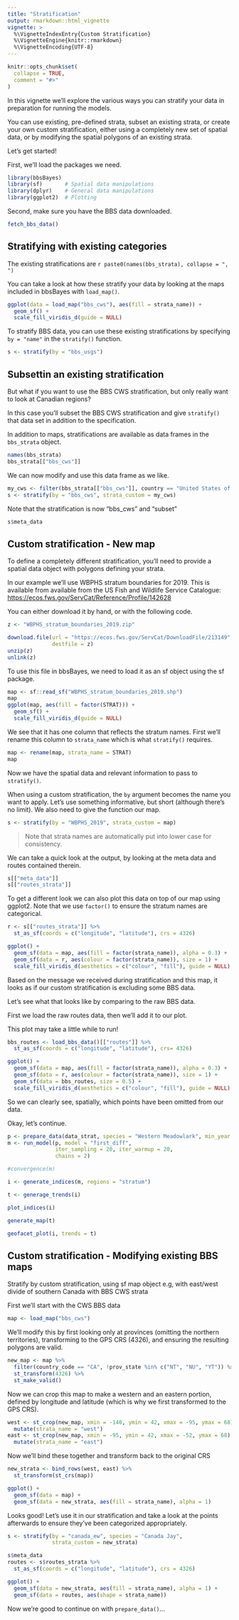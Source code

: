 ```yaml
---
title: "Stratification"
output: rmarkdown::html_vignette
vignette: >
  %\VignetteIndexEntry{Custom Stratification}
  %\VignetteEngine{knitr::rmarkdown}
  %\VignetteEncoding{UTF-8}
---
```


```r
knitr::opts_chunk$set(
  collapse = TRUE,
  comment = "#>"
)
```

In this vignette we'll explore the various ways you can stratify your data in 
preparation for running the models. 

You can use existing, pre-defined strata, subset an existing strata, or create
your own custom stratification, either using a completely new set of spatial
data, or by modifying the spatial polygons of an existing strata.

Let's get started!


First, we'll load the packages we need.
```r
library(bbsBayes)
library(sf)       # Spatial data manipulations
library(dplyr)    # General data manipulations
library(ggplot2)  # Plotting
```

Second, make sure you have the BBS data downloaded.
```r
fetch_bbs_data()
```


## Stratifying with existing categories

The existing stratifications are `r paste0(names(bbs_strata), collapse = ", ")`

You can take a look at how these stratify your data by looking at the maps 
included in bbsBayes with `load_map()`.

```r
ggplot(data = load_map("bbs_cws"), aes(fill = strata_name)) +
  geom_sf() +
  scale_fill_viridis_d(guide = NULL)
```


To stratify BBS data, you can use these existing stratifications by 
specifying `by = "name"` in the `stratify()` function.

```r
s <- stratify(by = "bbs_usgs")
```


## Subsettin an existing stratification

But what if you want to use the BBS CWS stratification, but only really want
to look at Canadian regions?

In this case you'll subset the BBS CWS stratification and give `stratify()` that
data set in addition to the specification. 

In addition to maps, stratifications are available as data frames in the 
`bbs_strata` object.

```r
names(bbs_strata)
bbs_strata[["bbs_cws"]]
```

We can now modify and use this data frame as we like.
```r
my_cws <- filter(bbs_strata[["bbs_cws"]], country == "United States of America")
s <- stratify(by = "bbs_cws", strata_custom = my_cws)
```

Note that the stratification is now "bbs_cws" and "subset"

```r
s$meta_data
```


## Custom stratification - New map

To define a completely different stratification, you'll need to provide a 
spatial data object with polygons defining your strata.

In our example we'll use WBPHS stratum boundaries for 2019.
This is available from available from the US Fish and Wildlife Service Catalogue: <https://ecos.fws.gov/ServCat/Reference/Profile/142628>

You can either download it by hand, or with the following code.
```r
z <- "WBPHS_stratum_boundaries_2019.zip"

download.file(url = "https://ecos.fws.gov/ServCat/DownloadFile/213149",
              destfile = z)
unzip(z)
unlink(z)
```

To use this file in bbsBayes, we need to load it as an sf object using the sf 
package.
```r
map <- sf::read_sf("WBPHS_stratum_boundaries_2019.shp")
map
ggplot(map, aes(fill = factor(STRAT))) + 
  geom_sf() +
  scale_fill_viridis_d(guide = NULL)

```

We see that it has one column that reflects the stratum names. First we'll
rename this column to `strata_name` which is what `stratify()` requires.

```r
map <- rename(map, strata_name = STRAT)
map
```


Now we have the spatial data and relevant information to pass to `stratify()`.

When using a custom stratification, the `by` argument becomes the name you want
to apply. Let's use something informative, but short (although there's no limit).
We also need to give the function our map.

```r
s <- stratify(by = "WBPHS_2019", strata_custom = map)
```

> Note that strata names are automatically put into lower case for consistency. 

We can take a quick look at the output, by looking at the meta data and routes
contained therein.
```r
s[["meta_data"]]
s[["routes_strata"]]
```

To get a different look we can also plot this data on top of our map using
ggplot2. Note that we use `factor()` to ensure the stratum names are 
categorical.

```r
r <- s[["routes_strata"]] %>%
  st_as_sf(coords = c("longitude", "latitude"), crs = 4326)

ggplot() +
  geom_sf(data = map, aes(fill = factor(strata_name)), alpha = 0.3) +
  geom_sf(data = r, aes(colour = factor(strata_name)), size = 1) +
  scale_fill_viridis_d(aesthetics = c("colour", "fill"), guide = NULL)

```

Based on the message we received during stratification and this map, 
it looks as if our custom stratification is excluding some BBS data. 

Let's see what that looks like by comparing to the raw BBS data.

First we load the raw routes data, then we'll add it to our plot.

This plot may take a little while to run!

```r
bbs_routes <- load_bbs_data()[["routes"]] %>%
  st_as_sf(coords = c("longitude", "latitude"), crs= 4326)

ggplot() +
  geom_sf(data = map, aes(fill = factor(strata_name)), alpha = 0.3) +
  geom_sf(data = r, aes(colour = factor(strata_name)), size = 1) +
  geom_sf(data = bbs_routes, size = 0.5) +
  scale_fill_viridis_d(aesthetics = c("colour", "fill"), guide = NULL) 
```

So we can clearly see, spatially, which points have been omitted from our data.

Okay, let's continue.


```r
p <- prepare_data(data_strat, species = "Western Meadowlark", min_year = 2000)
m <- run_model(p, model = "first_diff",
               iter_sampling = 20, iter_warmup = 20,
               chains = 2)

#convergence(m)
```

```r
i <- generate_indices(m, regions = "stratum")

t <- generage_trends(i)

plot_indices(i)

generate_map(t)

geofacet_plot(i, trends = t)
```

## Custom stratification - Modifying existing BBS maps

Stratify by custom stratification, using sf map object
e.g, with east/west divide of southern Canada with BBS CWS strata

First we'll start with the CWS BBS data
```r
map <- load_map("bbs_cws")
```

We'll modify this by first looking only at provinces (omitting the northern territories), transforming to the GPS CRS (4326), and ensuring the resulting 
polygons are valid.
```r
new_map <- map %>%
  filter(country_code == "CA", !prov_state %in% c("NT", "NU", "YT")) %>%
  st_transform(4326) %>%
  st_make_valid()
```

Now we can crop this map to make a western and an eastern portion, defined by 
longitude and latitude (which is why we first transformed to the GPS CRS).
```r
west <- st_crop(new_map, xmin = -140, ymin = 42, xmax = -95, ymax = 68) %>%
  mutate(strata_name = "west")
east <- st_crop(new_map, xmin = -95, ymin = 42, xmax = -52, ymax = 68) %>%
  mutate(strata_name = "east")
```

Now we'll bind these together and transform back to the original CRS

```r
new_strata <- bind_rows(west, east) %>%
  st_transform(st_crs(map))

ggplot() +
  geom_sf(data = map) +
  geom_sf(data = new_strata, aes(fill = strata_name), alpha = 1)
```


Looks good! Let's use it in our stratification and take a look at the points 
afterwards to ensure they've been categorized appropriately.

```r
s <- stratify(by = "canada_ew", species = "Canada Jay", 
              strata_custom = new_strata)

s$meta_data
routes <- s$routes_strata %>%
  st_as_sf(coords = c("longitude", "latitude"), crs = 4326)

ggplot() +
  geom_sf(data = new_strata, aes(fill = strata_name), alpha = 1) +
  geom_sf(data = routes, aes(shape = strata_name))

```

Now we're good to continue on with `prepare_data()`...






